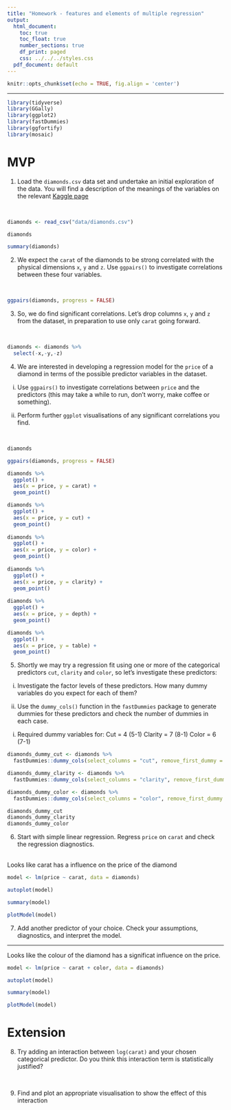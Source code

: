 ```yaml
---
title: "Homework - features and elements of multiple regression"
output:
  html_document:
    toc: true
    toc_float: true
    number_sections: true
    df_print: paged
    css: ../../../styles.css
  pdf_document: default
---
```


```r
knitr::opts_chunk$set(echo = TRUE, fig.align = 'center')
```

<hr>

```r
library(tidyverse)
library(GGally)
library(ggplot2)
library(fastDummies)
library(ggfortify)
library(mosaic)

```


# MVP

1. Load the `diamonds.csv` data set and undertake an initial exploration of the data. You will find a description of the meanings of the variables on the relevant [Kaggle page](https://www.kaggle.com/shivam2503/diamonds/)

<br>
```r
diamonds <- read_csv("data/diamonds.csv")

diamonds

summary(diamonds)

```

2. We expect the `carat` of the diamonds to be strong correlated with the physical dimensions `x`, `y` and `z`. Use `ggpairs()` to investigate correlations between these four variables.

<br>

```r

ggpairs(diamonds, progress = FALSE)

```


3. So, we do find significant correlations. Let's drop columns `x`, `y` and `z` from the dataset, in preparation to use only `carat` going forward.

<br>
```r

diamonds <- diamonds %>% 
  select(-x,-y,-z)

```


4. We are interested in developing a regression model for the `price` of a diamond in terms of the possible predictor variables in the dataset. 

  i. Use `ggpairs()` to investigate correlations between `price` and the predictors (this may take a while to run, don't worry, make coffee or something).

  ii. Perform further `ggplot` visualisations of any significant correlations you find.
  
<br>

```r

diamonds

ggpairs(diamonds, progress = FALSE)

diamonds %>% 
  ggplot() +
  aes(x = price, y = carat) +
  geom_point() 

diamonds %>% 
  ggplot() +
  aes(x = price, y = cut) +
  geom_point()
  
diamonds %>% 
  ggplot() +
  aes(x = price, y = color) +
  geom_point()
  
diamonds %>% 
  ggplot() +
  aes(x = price, y = clarity) +
  geom_point()
  
diamonds %>% 
  ggplot() +
  aes(x = price, y = depth) +
  geom_point()

diamonds %>% 
  ggplot() +
  aes(x = price, y = table) +
  geom_point()

```


5. Shortly we may try a regression fit using one or more of the categorical predictors `cut`, `clarity` and `color`, so let's investigate these predictors: 

  i. Investigate the factor levels of these predictors. How many dummy variables do you expect for each of them?

  ii. Use the `dummy_cols()` function in the `fastDummies` package to generate dummies for these predictors and check the number of dummies in each case.

i) Required dummy variables for:
      Cut        = 4 (5-1)
      Clarity    = 7 (8-1)
      Color      = 6 (7-1)
      
```r

diamonds_dummy_cut <- diamonds %>%
  fastDummies::dummy_cols(select_columns = "cut", remove_first_dummy = TRUE, remove_selected_columns = TRUE)

diamonds_dummy_clarity <- diamonds %>%
  fastDummies::dummy_cols(select_columns = "clarity", remove_first_dummy = TRUE, remove_selected_columns = TRUE) 

diamonds_dummy_color <- diamonds %>%
  fastDummies::dummy_cols(select_columns = "color", remove_first_dummy = TRUE, remove_selected_columns = TRUE)

diamonds_dummy_cut
diamonds_dummy_clarity
diamonds_dummy_color

```
    
    
6. Start with simple linear regression. Regress `price` on `carat` and check the regression diagnostics.

<br>
Looks like carat has a influence on the price of the diamond

```r

model <- lm(price ~ carat, data = diamonds)

autoplot(model)

summary(model)

plotModel(model)

```



7. Add another predictor of your choice. Check your assumptions, diagnostics, and interpret the model.


    
<hr>

Looks like the colour of the diamond has a significat influence on the price.
```r

model <- lm(price ~ carat + color, data = diamonds)

autoplot(model)

summary(model)

plotModel(model)

```


# Extension
    
8. Try adding an interaction between `log(carat)` and your chosen categorical predictor. Do you think this interaction term is statistically justified?

<br>

9. Find and plot an appropriate visualisation to show the effect of this interaction
    